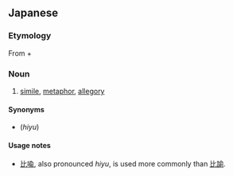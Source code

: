 ==Japanese==
{{ja-kanjitab|比|諭}}

===Etymology===
From {{m|ja|比|sc=Jpan|tr=hi||compare to}} + {{m|ja|諭|sc=Jpan|tr=yu||admonish}}

===Noun===
{{ja-noun|ひゆ}}

# [[simile]], [[metaphor]], [[allegory]]

====Synonyms====
* {{l|ja|比喩}} (''hiyu'')

====Usage notes====
* [[比喩]], also pronounced ''hiyu'', is used more commonly than [[比諭]].